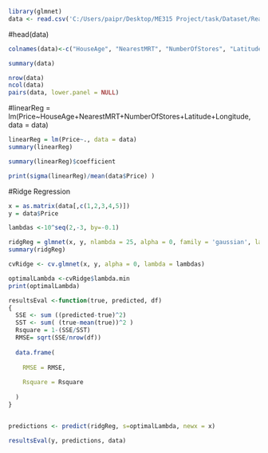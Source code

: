 
```{r}
library(glmnet)
data <- read.csv('C:/Users/paipr/Desktop/ME315 Project/task/Dataset/RealStateData.csv', sep = ",")
```
#head(data)

```{r}
colnames(data)<-c("HouseAge", "NearestMRT", "NumberOfStores", "Latitude", "Longitude","Price")

summary(data)

nrow(data)
ncol(data)
pairs(data, lower.panel = NULL)
```


#linearReg = lm(Price~HouseAge+NearestMRT+NumberOfStores+Latitude+Longitude, data = data)

```{r}
linearReg = lm(Price~., data = data)
summary(linearReg)

summary(linearReg)$coefficient

print(sigma(linearReg)/mean(data$Price) )
```


#Ridge Regression
```{r}
x = as.matrix(data[,c(1,2,3,4,5)])
y = data$Price

lambdas <-10^seq(2,-3, by=-0.1)

ridgReg = glmnet(x, y, nlambda = 25, alpha = 0, family = 'gaussian', lambda = lambdas)
summary(ridgReg)

cvRidge <- cv.glmnet(x, y, alpha = 0, lambda = lambdas)

optimalLambda <-cvRidge$lambda.min
print(optimalLambda)

resultsEval <-function(true, predicted, df)
{
  SSE <- sum ((predicted-true)^2)
  SST <- sum( (true-mean(true))^2 )
  Rsquare = 1-(SSE/SST)
  RMSE= sqrt(SSE/nrow(df))
  
  data.frame(
    
    RMSE = RMSE,
    
    Rsquare = Rsquare
    
  )
}


predictions <- predict(ridgReg, s=optimalLambda, newx = x)

resultsEval(y, predictions, data)
```


